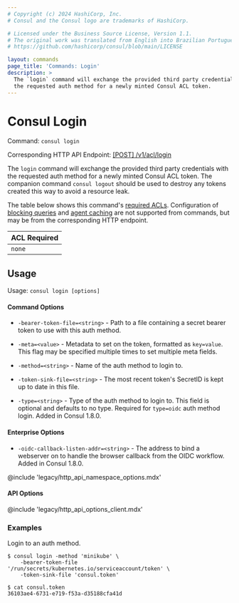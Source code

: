 ```yaml
---
# Copyright (c) 2024 HashiCorp, Inc.
# Consul and the Consul logo are trademarks of HashiCorp.

# Licensed under the Business Source License, Version 1.1.
# The original work was translated from English into Brazilian Portuguese.
# https://github.com/hashicorp/consul/blob/main/LICENSE

layout: commands
page_title: 'Commands: Login'
description: >
  The `login` command will exchange the provided third party credentials with
  the requested auth method for a newly minted Consul ACL token.
---
```


# Consul Login

Command: `consul login`

Corresponding HTTP API Endpoint: [\[POST\] /v1/acl/login](/consul/api-docs/acl#login-to-auth-method)

The `login` command will exchange the provided third party credentials with the
requested auth method for a newly minted Consul ACL token. The companion
command `consul logout` should be used to destroy any tokens created this way
to avoid a resource leak.

The table below shows this command's [required ACLs](/consul/api-docs/api-structure#authentication). Configuration of
[blocking queries](/consul/api-docs/features/blocking) and [agent caching](/consul/api-docs/features/caching)
are not supported from commands, but may be from the corresponding HTTP endpoint.

| ACL Required |
| ------------ |
| `none`       |

## Usage

Usage: `consul login [options]`

#### Command Options

- `-bearer-token-file=<string>` - Path to a file containing a secret bearer
  token to use with this auth method.

- `-meta=<value>` - Metadata to set on the token, formatted as `key=value`. This
  flag may be specified multiple times to set multiple meta fields.

- `-method=<string>` - Name of the auth method to login to.

- `-token-sink-file=<string>` - The most recent token's SecretID is kept up to
  date in this file.

- `-type=<string>` - Type of the auth method to login to. This field is
  optional and defaults to no type. Required for `type=oidc` auth method login.
  Added in Consul 1.8.0.

#### Enterprise Options

- `-oidc-callback-listen-addr=<string>` - The address to bind a webserver on to
  handle the browser callback from the OIDC workflow. Added in Consul 1.8.0.

@include 'legacy/http_api_namespace_options.mdx'

#### API Options

@include 'legacy/http_api_options_client.mdx'

### Examples

Login to an auth method.

```shell-session
$ consul login -method 'minikube' \
    -bearer-token-file '/run/secrets/kubernetes.io/serviceaccount/token' \
    -token-sink-file 'consul.token'

$ cat consul.token
36103ae4-6731-e719-f53a-d35188cfa41d
```
